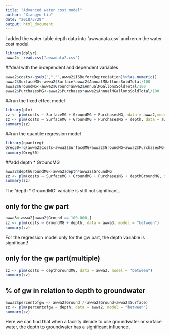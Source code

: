 ```yaml
---
title: "Advanced water cost model"
author: "Xiangyu Liu"
date: "2018/3/29"
output: html_document
---
```


I added the water table depth data into 'awwadata.csv' and rerun the water cost model.
```r
library(dplyr)
awwa2<- read.csv("awwadata2.csv")

```

##deal with the independent and dependent variables
```r

awwa2$costs<-gsub(",","",awwa2$ISBeforeDepreciation)%>%as.numeric()
awwa2$SurfaceMG<-awwa2$Surface*awwa2$AnnualMGallonsSoldTotal/100
awwa2$GroundMG<-awwa2$Ground*awwa2$AnnualMGallonsSoldTotal/100
awwa2$PurchasesMG<-awwa2$Purchases*awwa2$AnnualMGallonsSoldTotal/100
```
##run the fixed effect model
```r
library(plm)
zz <- plm(costs ~ SurfaceMG + GroundMG + PurchasesMG, data = awwa2,model="pooling")
zz <- plm(costs ~ SurfaceMG + GroundMG + PurchasesMG + depth, data = awwa2, model = "between")
summary(zz)

```


##run the quantile regression model
```r
library(quantreg)
Qreg50=rq(awwa2$costs~awwa2$SurfaceMG+awwa2$GroundMG+awwa2$PurchasesMG+awwa2$depth, tau=0.50)
summary(Qreg50)
```

##add depth * GroundMG
```r
awwa2$depthGroundMG<-awwa2$depth*awwa2$GroundMG
zz <- plm(costs ~ SurfaceMG + GroundMG + PurchasesMG + depthGroundMG, data = awwa2, model = "between")
summary(zz)
```

The 'depth * GroundMG' variable is still not significant... 
 
 
## only for the gw part
```r
awwa3<-awwa2[awwa2$Ground == 100.000,]
zz <- plm(costs ~ GroundMG + depth, data = awwa3, model = "between")
summary(zz)
```

For the regression model only for the gw part, the depth variable is significant!

## only for the gw part(multiple)
```r
zz <- plm(costs ~ depthGroundMG, data = awwa3, model = "between")
summary(zz)
```

## % of gw in relation to depth to groundwater 
```r
awwa2$percentofgw <- awwa2$Ground /(awwa2$Ground+awwa2$Surface)
zz <- plm(percentofgw ~ depth, data = awwa2, model = "between")
summary(zz)
```

Here we can find that when a facility decide to use groundwater or surface water, the depth to groundwater has a significant influence.
